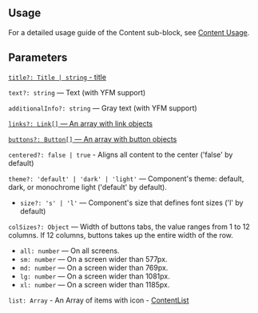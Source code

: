

<Meta of={ContentStories} />
<StoryTemplate>

## Usage

For a detailed usage guide of the Content sub-block, see [Content Usage](https://github.com/gravity-ui/page-constructor/blob/main/memory-bank/usage/content.md).

## Parameters

[`title?: Title | string` - title](?path=/docs/documentation-types--docs#title-block-title)

`text?: string` — Text (with YFM support)

`additionalInfo?: string` — Gray text (with YFM support)

[`links?: Link[]` — An array with link objects](?path=/docs/documentation-types--docs#link)

[`buttons?: Button[]` — An array with button objects](?path=/docs/documentation-types--docs#button)

`centered?: false | true` - Aligns all content to the center ('false' by default)

`theme?: 'default' | 'dark' | 'light'` — Component's theme: default, dark, or monochrome light ('default' by default).

- `size?: 's' | 'l'` — Component's size that defines font sizes ('l' by default)

`сolSizes?: Object` — Width of buttons tabs, the value ranges from 1 to 12 columns. If 12 columns, buttons takes up the entire width of the row.

- `all: number` — On all screens.
- `sm: number` — On a screen wider than 577px.
- `md: number` — On a screen wider than 769px.
- `lg: number` — On a screen wider than 1081px.
- `xl: number` — On a screen wider than 1185px.

`list: Array` - An Array of items with icon - [ContentList](?path=/docs/components-contentlist--docs)
</StoryTemplate>
